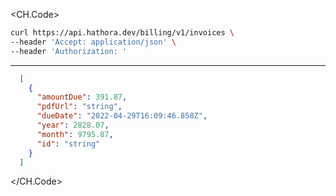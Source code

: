 
<CH.Code>
```bash Example Request
curl https://api.hathora.dev/billing/v1/invoices \
--header 'Accept: application/json' \
--header 'Authorization: '
```
---

```json Example Response
  [
    {
      "amountDue": 391.87,
      "pdfUrl": "string",
      "dueDate": "2022-04-29T16:09:46.858Z",
      "year": 2828.07,
      "month": 9795.87,
      "id": "string"
    }
  ]
```
</CH.Code>
